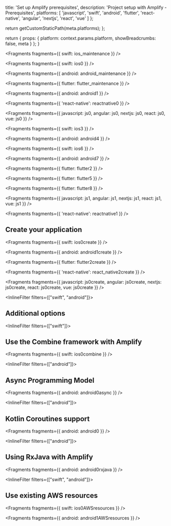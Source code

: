 
  title: 'Set up Amplify prerequisites',
  description: 'Project setup with Amplify - Prerequisites',
  platforms: [
    'javascript',
    'swift',
    'android',
    'flutter',
    'react-native',
    'angular',
    'nextjs',
    'react',
    'vue'
  ]
};

  return getCustomStaticPath(meta.platforms);
};

  return {
    props: {
      platform: context.params.platform,
      showBreadcrumbs: false,
      meta
    }
  };
}


<Fragments fragments={{ swift: ios_maintenance }} />


<Fragments fragments={{ swift: ios0 }} />


<Fragments fragments={{ android: android_maintenance }} />


<Fragments fragments={{ flutter: flutter_maintenance }} />


<Fragments fragments={{ android: android1 }} />


<Fragments fragments={{ 'react-native': reactnative0 }} />


<Fragments
  fragments={{
    javascript: js0,
    angular: js0,
    nextjs: js0,
    react: js0,
    vue: js0
  }}
/>


<Fragments fragments={{ swift: ios3 }} />


<Fragments fragments={{ android: android4 }} />


<Fragments fragments={{ swift: ios6 }} />


<Fragments fragments={{ android: android7 }} />


<Fragments fragments={{ flutter: flutter2 }} />


<Fragments fragments={{ flutter: flutter5 }} />


<Fragments fragments={{ flutter: flutter8 }} />


<Fragments
  fragments={{
    javascript: js1,
    angular: js1,
    nextjs: js1,
    react: js1,
    vue: js1
  }}
/>


<Fragments fragments={{ 'react-native': reactnative1 }} />

## Create your application


<Fragments fragments={{ swift: ios0create }} />


<Fragments fragments={{ android: android1create }} />


<Fragments fragments={{ flutter: flutter2create }} />


<Fragments fragments={{ 'react-native': react_native2create }} />


<Fragments
  fragments={{
    javascript: js0create,
    angular: js0create,
    nextjs: js0create,
    react: js0create,
    vue: js0create
  }}
/>

<InlineFilter filters={["swift", "android"]}>

## Additional options

</InlineFilter>

<InlineFilter filters={["swift"]}>

## Use the Combine framework with Amplify


<Fragments fragments={{ swift: ios0combine }} />

</InlineFilter>

<InlineFilter filters={["android"]}>

## Async Programming Model


<Fragments fragments={{ android: android0async }} />

</InlineFilter>

<InlineFilter filters={["android"]}>

## Kotlin Coroutines support


<Fragments fragments={{ android: android0 }} />

</InlineFilter>

<InlineFilter filters={["android"]}>

## Using RxJava with Amplify


<Fragments fragments={{ android: android0rxjava }} />

</InlineFilter>

<InlineFilter filters={["swift", "android"]}>

## Use existing AWS resources


<Fragments fragments={{ swift: ios0AWSresources }} />


<Fragments fragments={{ android: android1AWSresources }} />


</InlineFilter>
